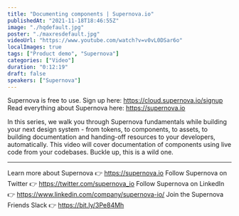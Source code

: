 ```yaml
---
title: "Documenting components | Supernova.io"
publishedAt: "2021-11-18T18:46:55Z"
image: "./hqdefault.jpg"
poster: "./maxresdefault.jpg"
videoUrl: "https://www.youtube.com/watch?v=v0vL0DSar6o"
localImages: true
tags: ["Product demo", "Supernova"]
categories: ["Video"]
duration: "0:12:19"
draft: false
speakers: ["Supernova"]
---
```


Supernova is free to use. Sign up here: https://cloud.supernova.io/signup
Read everything about Supernova here: https://supernova.io

In this series, we walk you through Supernova fundamentals while building your next design system - from tokens, to components, to assets, to building documentation and handing-off resources to your developers, automatically. This video will cover documentation of components using live code from your codebases. Buckle up, this is a wild one.

---

Learn more about Supernova 👉 https://supernova.io
Follow Supernova on Twitter 👉 https://twitter.com/supernova_io
Follow Supernova on LinkedIn 👉 https://www.linkedin.com/company/supernova-io/
Join the Supernova Friends Slack 👉 https://bit.ly/3Pe84Mh
